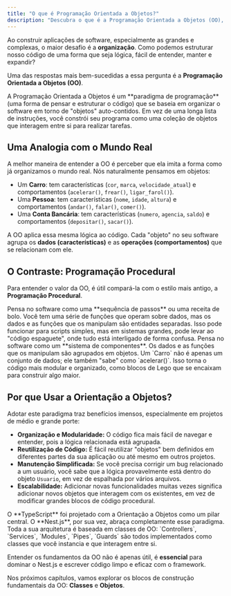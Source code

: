 ```yaml
---
title: "O que é Programação Orientada a Objetos?"
description: "Descubra o que é a Programação Orientada a Objetos (OO), o paradigma que organiza o software em torno de 'objetos' para criar aplicações mais lógicas e escaláveis."
---
```



Ao construir aplicações de software, especialmente as grandes e complexas, o maior desafio é a **organização**. Como podemos estruturar nosso código de uma forma que seja lógica, fácil de entender, manter e expandir?

Uma das respostas mais bem-sucedidas a essa pergunta é a **Programação Orientada a Objetos (OO)**.

<Card title="O que é OO?" icon="puzzle">
A Programação Orientada a Objetos é um **paradigma de programação** (uma forma de pensar e estruturar o código) que se baseia em organizar o software em torno de "objetos" auto-contidos. Em vez de uma longa lista de instruções, você constrói seu programa como uma coleção de objetos que interagem entre si para realizar tarefas.
</Card>

## Uma Analogia com o Mundo Real

A melhor maneira de entender a OO é perceber que ela imita a forma como já organizamos o mundo real. Nós naturalmente pensamos em objetos:

-   Um **Carro**: tem características (`cor`, `marca`, `velocidade_atual`) e comportamentos (`acelerar()`, `frear()`, `ligar_farol()`).
-   Uma **Pessoa**: tem características (`nome`, `idade`, `altura`) e comportamentos (`andar()`, `falar()`, `comer()`).
-   Uma **Conta Bancária**: tem características (`numero`, `agencia`, `saldo`) e comportamentos (`depositar()`, `sacar()`).

A OO aplica essa mesma lógica ao código. Cada "objeto" no seu software agrupa os **dados (características)** e as **operações (comportamentos)** que se relacionam com ele.

## O Contraste: Programação Procedural

Para entender o valor da OO, é útil compará-la com o estilo mais antigo, a **Programação Procedural**.

<CardGrid>
    <Card title="📑 Programação Procedural ">
        Pensa no software como uma **sequência de passos** ou uma receita de bolo. Você tem uma série de funções que operam sobre dados, mas os dados e as funções que os manipulam são entidades separadas. Isso pode funcionar para scripts simples, mas em sistemas grandes, pode levar ao "código espaguete", onde tudo está interligado de forma confusa.
    </Card>
    <Card title="🧊 Programação Orientada a Objetos">
        Pensa no software como um **sistema de componentes**. Os dados e as funções que os manipulam são agrupados em objetos. Um `Carro` não é apenas um conjunto de dados; ele também "sabe" como `acelerar()`. Isso torna o código mais modular e organizado, como blocos de Lego que se encaixam para construir algo maior.
    </Card>
</CardGrid>

## Por que Usar a Orientação a Objetos?

Adotar este paradigma traz benefícios imensos, especialmente em projetos de médio e grande porte:

-   **Organização e Modularidade:** O código fica mais fácil de navegar e entender, pois a lógica relacionada está agrupada.
-   **Reutilização de Código:** É fácil reutilizar "objetos" bem definidos em diferentes partes da sua aplicação ou até mesmo em outros projetos.
-   **Manutenção Simplificada:** Se você precisa corrigir um bug relacionado a um usuário, você sabe que a lógica provavelmente está dentro do objeto `Usuario`, em vez de espalhada por vários arquivos.
-   **Escalabilidade:** Adicionar novas funcionalidades muitas vezes significa adicionar novos objetos que interagem com os existentes, em vez de modificar grandes blocos de código procedural.

<Aside type="note" title="Conexão com Nest.js e TypeScript">
O **TypeScript** foi projetado com a Orientação a Objetos como um pilar central. O **Nest.js**, por sua vez, abraça completamente esse paradigma. Toda a sua arquitetura é baseada em classes de OO: `Controllers`, `Services`, `Modules`, `Pipes`, `Guards` são todos implementados como classes que você instancia e que interagem entre si.

Entender os fundamentos da OO não é apenas útil, é **essencial** para dominar o Nest.js e escrever código limpo e eficaz com o framework.
</Aside>

Nos próximos capítulos, vamos explorar os blocos de construção fundamentais da OO: **Classes** e **Objetos**.